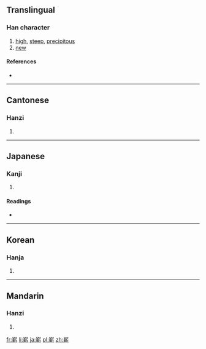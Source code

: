 {{also|崭}}
==Translingual==

===Han character===
{{Han char|rn=46|rad=山|as=11|sn=14|four=2252<sub>1</sub>|canj=山十十中 (UJJL)|ids=⿱[[山]][[斬]]}}

# [[high]], [[steep]], [[precipitous]]
# [[new]]

====References====
* {{Han ref|kx=0318.300|dkj=08413|dj=0618.410|hdz=10793.050|uh=5D84|ud=23940|bh=B9F1|bd=47601}}

----

==Cantonese==

===Hanzi===
{{yue-hanzi|jyut=|y=jaam2|sim=崭}}

# {{defn|lang=yue|sort=山11}}

----

==Japanese==

===Kanji===
{{ja-kanji|grade=|rs=山11}}

# {{defn|lang=ja|sort=山11}}

====Readings====
* {{ja-readings|on=[[さん]] (san), [[ざん]] (zan)|kun=[[けわしい]] (kewashii)}}

----

==Korean==

===Hanja===
{{ko-hanja|hangeul=참|rv=cham|mr=ch'am}}

# {{defn|lang=ko|sort=山11}}

----

==Mandarin==

===Hanzi===
{{cmn-hanzi|sim=崭|pin=[[zhǎn]] ([[zhan3]])|wg=chan<sup>3</sup>}}

# {{defn|lang=cmn|sort=山11}}

[[fr:嶄]]
[[li:嶄]]
[[ja:嶄]]
[[pl:嶄]]
[[zh:嶄]]